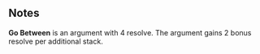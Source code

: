 {{Reupload}}

{{CardPage
|quote = Come on, you’re my guy! It’ll be worth it!
|description = Gain: Damage spills over to this argument before your core argument.<br/>[[Expend]]
|cost = 1
|character = Smith
|rarity = Common
|decktype = Negotiation
|cardtype = Manipulate
|keywords = [[Expend]]
|expreq = 7
|upgrade1 = Pale Go Between
|upgrade1summary = cost 1 action less
|upgrade2 = Enduring Go Between
|upgrade2summary = Remove [[Expend]]
}}
==Notes==
'''Go Between''' is an argument with 4 resolve. The argument gains 2 bonus resolve per additional stack.